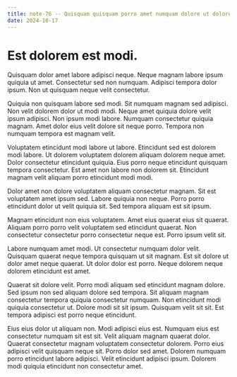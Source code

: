 ```yaml
---
title: note-76 -- Quisquam quisquam porro amet numquam dolore ut dolorem.
date: 2024-10-17
---
```


# Est dolorem est modi.

Quisquam dolor amet labore adipisci neque. Neque magnam labore ipsum quiquia ut amet. Consectetur sed non numquam. Adipisci tempora dolor ipsum. Non ut quisquam neque velit consectetur.

Quiquia non quisquam labore sed modi. Sit numquam magnam sed adipisci. Non velit dolorem dolor ut modi modi. Neque amet quiquia dolore velit ipsum adipisci. Non ipsum modi labore. Numquam consectetur quiquia magnam. Amet dolor eius velit dolore sit neque porro. Tempora non numquam tempora est magnam velit.

Voluptatem etincidunt modi labore ut labore. Etincidunt sed est dolorem modi labore. Ut dolorem voluptatem dolorem aliquam dolorem neque amet. Dolor consectetur etincidunt quiquia. Eius porro neque etincidunt quisquam tempora consectetur. Est amet non labore non dolorem sit. Etincidunt magnam velit aliquam porro etincidunt modi modi.

Dolor amet non dolore voluptatem aliquam consectetur magnam. Sit est voluptatem amet ipsum sed. Labore quiquia non neque. Porro porro etincidunt dolor ut velit quiquia sit. Sed tempora aliquam est sit ipsum.

Magnam etincidunt non eius voluptatem. Amet eius quaerat eius sit quaerat. Aliquam porro porro velit voluptatem sed etincidunt quaerat. Non consectetur consectetur porro consectetur neque est. Porro ipsum velit sit.

Labore numquam amet modi. Ut consectetur numquam dolor velit. Quisquam quaerat neque tempora quisquam ut sit magnam. Est sit dolore ut dolor amet neque quaerat. Ut dolor dolor est porro. Neque dolorem neque dolorem etincidunt est amet.

Quaerat sit dolore velit. Porro modi aliquam sed etincidunt magnam dolore. Sed ipsum non sed aliquam dolore sed tempora. Sit aliquam magnam consectetur tempora quiquia consectetur numquam. Non etincidunt modi quiquia consectetur ut. Dolore modi sit sit ipsum. Quisquam velit sit sit. Est tempora adipisci est porro neque etincidunt.

Eius eius dolor ut aliquam non. Modi adipisci eius est. Numquam eius est consectetur numquam sit est sit. Velit aliquam magnam quaerat dolor. Quaerat consectetur magnam voluptatem consectetur dolorem. Porro eius adipisci velit quisquam neque sit. Porro dolor sed amet. Dolorem numquam porro etincidunt labore adipisci. Velit etincidunt adipisci ipsum. Dolorem modi quiquia etincidunt non consectetur amet.

